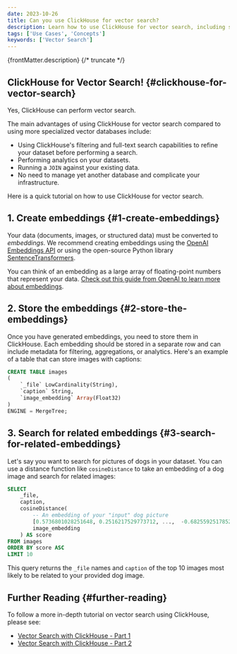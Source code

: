 ```yaml
---
date: 2023-10-26
title: Can you use ClickHouse for vector search?
description: Learn how to use ClickHouse for vector search, including storing embeddings and searching with distance functions like cosine similarity.
tags: ['Use Cases', 'Concepts']
keywords: ['Vector Search']
---
```


{frontMatter.description}
{/* truncate */}

## ClickHouse for Vector Search! {#clickhouse-for-vector-search}

Yes, ClickHouse can perform vector search. 

The main advantages of using ClickHouse for vector search compared to using more specialized vector databases include:

- Using ClickHouse's filtering and full-text search capabilities to refine your dataset before performing a search.
- Performing analytics on your datasets.
- Running a `JOIN` against your existing data.
- No need to manage yet another database and complicate your infrastructure.

Here is a quick tutorial on how to use ClickHouse for vector search.

## 1. Create embeddings {#1-create-embeddings}

Your data (documents, images, or structured data) must be converted to _embeddings_. We recommend creating embeddings using the [OpenAI Embeddings API](https://platform.openai.com/docs/api-reference/embeddings) or using the open-source Python library [SentenceTransformers](https://www.sbert.net/).

You can think of an embedding as a large array of floating-point numbers that represent your data. [Check out this guide from OpenAI to learn more about embeddings](https://platform.openai.com/docs/guides/embeddings/what-are-embeddings).

## 2. Store the embeddings {#2-store-the-embeddings}

Once you have generated embeddings, you need to store them in ClickHouse. Each embedding should be stored in a separate row and can include metadata for filtering, aggregations, or analytics. Here's an example of a table that can store images with captions:

```sql
CREATE TABLE images
(
	`_file` LowCardinality(String),
	`caption` String,
	`image_embedding` Array(Float32)
)
ENGINE = MergeTree;
```

## 3. Search for related embeddings {#3-search-for-related-embeddings}

Let's say you want to search for pictures of dogs in your dataset. You can use a distance function like `cosineDistance` to take an embedding of a dog image and search for related images:

```sql
SELECT
    _file,
	caption,
	cosineDistance(
        -- An embedding of your "input" dog picture
        [0.5736801028251648, 0.2516217529773712, ...,  -0.6825592517852783],
        image_embedding
    ) AS score
FROM images
ORDER BY score ASC
LIMIT 10
```

This query returns the `_file` names and `caption` of the top 10 images most likely to be related to your provided dog image.

## Further Reading {#further-reading}

To follow a more in-depth tutorial on vector search using ClickHouse, please see:

- [Vector Search with ClickHouse - Part 1
  ](https://clickhouse.com/blog/vector-search-clickhouse-p1)
- [Vector Search with ClickHouse - Part 2
  ](https://clickhouse.com/blog/vector-search-clickhouse-p2)
